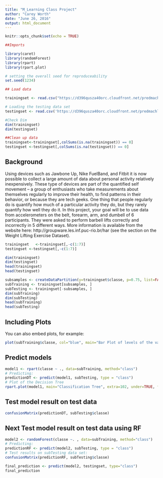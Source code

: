 ```yaml
---
title: "M_Learning Class Project"
author: "Carey Worth"
date: "June 26, 2016"
output: html_document
---
```


```r
knitr::opts_chunk$set(echo = TRUE)

##Imports

library(caret)
library(randomForest)
library(rpart)
library(rpart.plot)

# setting the overall seed for reproduceability
set.seed(1234)

## Load data

trainingset <- read.csv("https://d396qusza40orc.cloudfront.net/predmachlearn/pml-training.csv",na.strings=c("NA","#DIV/0!", ""))

# Loading the testing data set 
testingset <- read.csv('https://d396qusza40orc.cloudfront.net/predmachlearn/pml-testing.csv', na.strings=c("NA","#DIV/0!", ""))

#Check Dim
dim(trainingset)
dim(testingset)

##Clean up data
trainingset<-trainingset[,colSums(is.na(trainingset)) == 0]
testingset <-testingset[,colSums(is.na(testingset)) == 0]


```

## Background

Using devices such as Jawbone Up, Nike FuelBand, and Fitbit it is now possible to collect a large amount of data about personal activity relatively inexpensively. These type of devices are part of the quantified self movement – a group of enthusiasts who take measurements about themselves regularly to improve their health, to find patterns in their behavior, or because they are tech geeks. One thing that people regularly do is quantify how much of a particular activity they do, but they rarely quantify how well they do it. In this project, your goal will be to use data from accelerometers on the belt, forearm, arm, and dumbell of 6 participants. They were asked to perform barbell lifts correctly and incorrectly in 5 different ways. More information is available from the website here: http://groupware.les.inf.puc-rio.br/har (see the section on the Weight Lifting Exercise Dataset).


```r
trainingset   <-trainingset[,-c(1:7)]
testingset <-testingset[,-c(1:7)]

dim(trainingset)
dim(testingset)
head(trainingset)
head(testingset)

subsamples <- createDataPartition(y=trainingset$classe, p=0.75, list=FALSE)
subTraining <- trainingset[subsamples, ] 
subTesting <- trainingset[-subsamples, ]
dim(subTraining)
dim(subTesting)
head(subTraining)
head(subTesting)
```

## Including Plots

You can also embed plots, for example:

```r
plot(subTraining$classe, col="blue", main="Bar Plot of levels of the variable classe within the subTraining data set", xlab="classe levels", ylab="Frequency")
```

## Predict models

```r

model1 <- rpart(classe ~ ., data=subTraining, method="class")
# Predicting:
predictionDT <- predict(model1, subTesting, type = "class")
# Plot of the Decision Tree
rpart.plot(model1, main="Classification Tree", extra=102, under=TRUE, faclen=0)
```

## Test model result on test data

```r

confusionMatrix(predictionDT, subTesting$classe)
```

## Next Test model result on test data using RF

```r

model2 <- randomForest(classe ~. , data=subTraining, method="class")
# Predicting:
predictionRF <- predict(model2, subTesting, type = "class")
# Test results on subTesting data set:
confusionMatrix(predictionRF, subTesting$classe)

final_prediction <- predict(model2, testingset, type="class")
final_prediction



```
